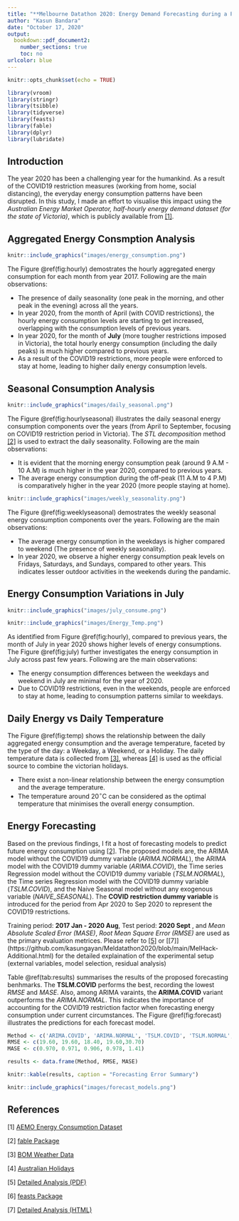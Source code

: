 ```yaml
---
title: "**Melbourne Datathon 2020: Energy Demand Forecasting during a Pandemic **"
author: "Kasun Bandara"
date: "October 17, 2020"
output: 
  bookdown::pdf_document2:
    number_sections: true
    toc: no
urlcolor: blue
---
```




```r
knitr::opts_chunk$set(echo = TRUE)
```

```r
library(vroom)
library(stringr)
library(tsibble)
library(tidyverse)
library(feasts)
library(fable)
library(dplyr)
library(lubridate)
```


## Introduction {-}

The year 2020 has been a challenging year for the humankind. As a result of the COVID19 restriction measures (working from home, social distancing), the everyday energy consumption patterns have been disrupted. In this study, I made an effort to visualise this impact using the *Australian Energy Market Operator, half-hourly energy demand dataset (for the state of Victoria)*, which is publicly available from [[1]](https://www.aemo.com.au/energy-systems/electricity/national-electricity-market-nem/data-nem/aggregated-data).

## Aggregated Energy Consmption Analysis {-}

```r
knitr::include_graphics("images/energy_consumption.png")
```

The Figure \@ref(fig:hourly) demostrates the hourly aggregated energy consumption for each month from year 2017. Following are the main observations:

* The presence of daily seasonality (one peak in the morning, and other peak in the evening) across all the years. 
* In year 2020, from the month of April (with COVID restrictions), the hourly energy consumption levels are starting to get increased, overlapping with the consumption levels of previous years.
* In year 2020, for the month of **July** (more tougher restrictions imposed in Victoria), the total hourly energy consumption (including the daily peaks) is much higher compared to previous years.
* As a result of the COVID19 restrictions, more people were enforced to stay at home, leading to higher daily energy consumption levels.


## Seasonal Consumption Analysis {-}


```r
knitr::include_graphics("images/daily_seasonal.png")
```

The Figure \@ref(fig:hourlyseasonal) illustrates the daily seasonal energy consumption components over the years (from April to September, focusing on COVID19 restriction period in Victoria). The *STL decomposition* method  [[2]](https://cran.r-project.org/web/packages/fable/index.html) is used to extract the daily seasonality. Following are the main observations:

* It is evident that the morning energy consumption peak (around 9 A.M - 10 A.M) is much higher in the year 2020, compared to previous years.
* The average energy consumption during the off-peak (11 A.M to 4 P.M) is comparatively higher in the year 2020 (more people staying at home).


```r
knitr::include_graphics("images/weekly_seasonality.png")
```

The Figure \@ref(fig:weeklyseasonal) demostrates the weekly seasonal energy consumption components over the years. Following are the main observations:

* The average energy consumption in the weekdays is higher compared to weekend (The presence of weekly seasonality).
* In year 2020, we observe a higher energy consumption peak levels on Fridays, Saturdays, and Sundays, compared to other years. This indicates lesser outdoor activities in the weekends during the pandamic.

## Energy Consumption Variations in July {-}

```r
knitr::include_graphics("images/july_consume.png")
```

```r
knitr::include_graphics("images/Energy_Temp.png")
```

As identified from Figure \@ref(fig:hourly),  compared to previous years, the month of July in year 2020 shows higher levels of energy consumptions. The Figure \@ref(fig:july) further investigates the energy consumption in July across past few years. Following are the main observations:

* The energy consumption differences between the weekdays and weekend in July are minimal for the year of 2020.
* Due to COVID19 restrictions, even in the weekends, people are enforced to stay at home, leading to consumption patterns similar to weekdays.


## Daily Energy vs Daily Temperature {-}

The Figure \@ref(fig:temp) shows the relationship between the daily aggregated energy consumption and the average temperature, faceted by the type of the day: a Weekday, a Weekend, or a Holiday. The daily temperature data is collected from [[3]](http://www.bom.gov.au/climate/data/), whereas [[4]](https://data.gov.au/dataset/ds-dga-b1bc6077-dadd-4f61-9f8c-002ab2cdff10/details) is used as the official source to combine the victorian holidays.

* There exist a non-linear relationship between the energy consumption and the average temperature.
* The temperature around 20$^\circ$C can be considered as the optimal temperature that minimises the overall energy consumption.


## Energy Forecasting {-}

Based on the previous findings, I fit a host of forecasting models to predict future energy consumption using [[2]](https://cran.r-project.org/web/packages/fable/index.html). The proposed models are, the ARIMA model without the COVID19 dummy variable (*ARIMA.NORMAL*), the ARIMA model with the COVID19 dummy variable (*ARIMA.COVID*), the Time series Regression model without the COVID19 dummy variable (*TSLM.NORMAL*), the Time series Regression model with the COVID19 dummy variable (*TSLM.COVID*), and the Naive Seasonal model without any exogenous variable (*NAIVE_SEASONAL*). The **COVID restriction dummy variable** is introduced for the period from Apr 2020 to Sep 2020 to represent the COVID19 restrictions.

Training period: **2017 Jan - 2020 Aug**, Test period: **2020 Sept** , and *Mean Absolute Scaled Error (MASE)*, *Root Mean Square Error (RMSE)* are used as the primary evaluation metrices. Please refer to [[5]](https://github.com/kasungayan/Meldatathon2020/blob/main/MelbourneDatathon2020-AdditionalAnalysis.pdf) or [[7]] (https://github.com/kasungayan/Meldatathon2020/blob/main/MelHack-Additional.html) for the detailed explaination of the experimental setup (external variables, model selection, residual analysis)

Table \@ref(tab:results) summarises the results of the proposed forecasting benhmarks. The **TSLM.COVID** performs the best, recording the lowest *RMSE* and *MASE*. Also, among ARIMA varaints, the **ARIMA.COVID** variant outperforms the *ARIMA.NORMAL*. This indicates the importance of accounting for the COVID19 restriction factor when forecasting energy consumption under current circumstances. The Figure \@ref(fig:forecast) illustrates the predictions for each forecast model.


```r
Method <- c('ARIMA.COVID', 'ARIMA.NORMAL', 'TSLM.COVID', 'TSLM.NORMAL','NAIVE_SEASONAL')
RMSE <- c(19.60, 19.60, 18.40, 19.60,30.70)
MASE <- c(0.970, 0.971, 0.906, 0.978, 1.41)

results <- data.frame(Method, RMSE, MASE)

knitr::kable(results, caption = "Forecasting Error Summary")
```

```r
knitr::include_graphics("images/forecast_models.png")
```



## References {-}

[1] [AEMO Energy Consumption Dataset](https://www.aemo.com.au/energy-systems/electricity/national-electricity-market-nem/data-nem/aggregated-data)

[2] [fable Package](https://cran.r-project.org/web/packages/fable/index.html)

[3] [BOM Weather Data](http://www.bom.gov.au/climate/data/)

[4] [Australian Holidays](https://data.gov.au/dataset/ds-dga-b1bc6077-dadd-4f61-9f8c-002ab2cdff10/details)

[5] [Detailed Analysis (PDF)](https://github.com/kasungayan/Meldatathon2020/blob/main/MelbourneDatathon2020-AdditionalAnalysis.pdf)

[6] [feasts Package](https://cran.r-project.org/web/packages/feasts/index.html)

[7] [Detailed Analysis (HTML)](https://github.com/kasungayan/Meldatathon2020/blob/main/MelHack-Additional.html)






